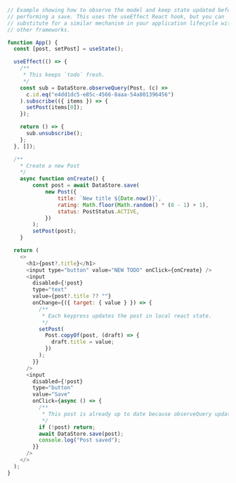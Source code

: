 ```js
// Example showing how to observe the model and keep state updated before
// performing a save. This uses the useEffect React hook, but you can
// substitute for a similar mechanism in your application lifecycle with
// other frameworks.

function App() {
  const [post, setPost] = useState();

  useEffect(() => {
    /**
     * This keeps `todo` fresh.
     */
    const sub = DataStore.observeQuery(Post, (c) =>
      c.id.eq("e4dd1dc5-e85c-4566-8aaa-54a801396456")
    ).subscribe(({ items }) => {
      setPost(items[0]);
    });

    return () => {
      sub.unsubscribe();
    };
  }, []);

  /**
	* Create a new Post
	*/
	async function onCreate() {
		const post = await DataStore.save(
			new Post({
				title: `New title ${Date.now()}`,
				rating: Math.floor(Math.random() * (8 - 1) + 1),
				status: PostStatus.ACTIVE,
			})
		);
		setPost(post);
	}

  return (
    <>
      <h1>{post?.title}</h1>
      <input type="button" value="NEW TODO" onClick={onCreate} />
      <input
        disabled={!post}
        type="text"
        value={post?.title ?? ""}
        onChange={({ target: { value } }) => {
          /**
           * Each keypress updates the post in local react state.
           */
          setPost(
            Post.copyOf(post, (draft) => {
              draft.title = value;
            })
          );
        }}
      />
      <input
        disabled={!post}
        type="button"
        value="Save"
        onClick={async () => {
          /**
           * This post is already up to date because observeQuery updated it.
           */
          if (!post) return;
          await DataStore.save(post);
          console.log("Post saved");
        }}
      />
    </>
  );
}
```